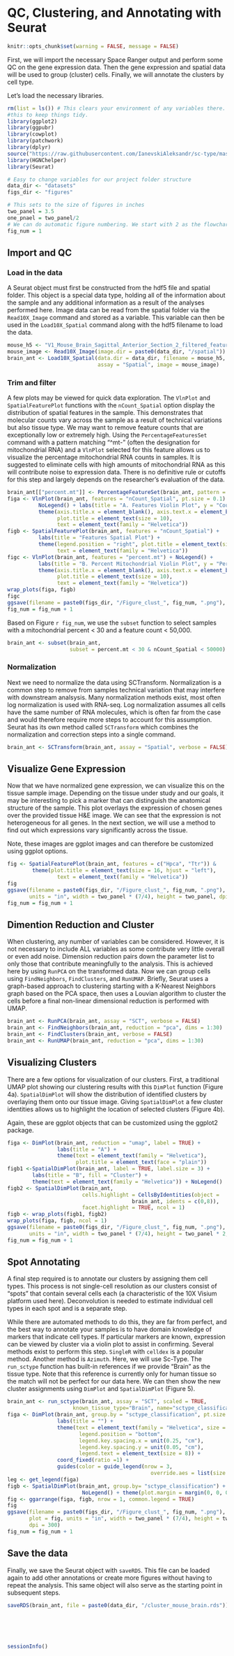 # QC, Clustering, and Annotating with Seurat

``` r
knitr::opts_chunk$set(warning = FALSE, message = FALSE)
```

First, we will import the necessary Space Ranger output and perform some QC on the gene expression data. Then the gene expression and spatial data will be used to group (cluster) cells. Finally, we will annotate the clusters by cell type.

Let's load the necessary libraries.

```r
rm(list = ls()) # This clears your environment of any variables there. We do 
#this to keep things tidy.
library(ggplot2)
library(ggpubr)
library(cowplot)
library(patchwork)
library(dplyr)
source("https://raw.githubusercontent.com/IanevskiAleksandr/sc-type/master/R/sctype_wrapper.R"); 
library(HGNChelper)
library(Seurat)

# Easy to change variables for our project folder structure
data_dir <- "datasets"
figs_dir <- "figures"

# This sets to the size of figures in inches
two_panel = 3.5
one_pnael = two_panel/2
# We can do automatic figure numbering. We start with 2 as the flowchart is figure 1
fig_num = 1
```

## Import and QC

### Load in the data

A Seurat object must first be constructed from the hdf5 file and spatial folder. This object is a special data type, holding all of the information about the sample and any additional information as a result of the analyses performed here. Image data can be read from the spatial folder via the `Read10X_Image` command and stored as a variable. This variable can then be used in the `Load10X_Spatial` command along with the hdf5 filename to load the data.

```r

mouse_h5 <- "V1_Mouse_Brain_Sagittal_Anterior_Section_2_filtered_feature_bc_matrix.h5"
mouse_image <- Read10X_Image(image.dir = paste0(data_dir, "/spatial"))
brain_ant <- Load10X_Spatial(data.dir = data_dir, filename = mouse_h5, 
                             assay = "Spatial", image = mouse_image)
```

### Trim and filter

A few plots may be viewed for quick data exploration. The `VlnPlot` and `SpatialFeaturePlot` functions with the `nCount_Spatial` option display the distribution of spatial features in the sample. This demonstrates that molecular counts vary across the sample as a result of technical variations but also tissue type. We may want to remove feature counts that are exceptionally low or extremely high. Using the `PercentageFeaturesSet` command with a pattern matching “^mt-” (often the designation for mitochondrial RNA) and a `VlnPlot` selected for this feature allows us to visualize the percentage mitochondrial RNA counts in samples. It is suggested to eliminate cells with high amounts of mitochondrial RNA as this will contribute noise to expression data. There is no definitive rule or cutoffs for this step and largely depends on the researcher's evaluation of the data.

```r
brain_ant[["percent.mt"]] <- PercentageFeatureSet(brain_ant, pattern = "^mt-")
figa <- VlnPlot(brain_ant, features = "nCount_Spatial", pt.size = 0.1) + 
          NoLegend() + labs(title = "A. Features Violin Plot", y = "Count") +
          theme(axis.title.x = element_blank(), axis.text.x = element_blank(), 
                plot.title = element_text(size = 10), 
                text = element_text(family = "Helvetica"))
figb <- SpatialFeaturePlot(brain_ant, features = "nCount_Spatial") + 
          labs(title = "Features Spatial Plot") +
          theme(legend.position = "right", plot.title = element_text(size = 16),
                text = element_text(family = "Helvetica"))
figc <- VlnPlot(brain_ant, features = "percent.mt") + NoLegend() + 
          labs(title = "B. Percent Mitochondrial Violin Plot", y = "Percentage") +
          theme(axis.title.x = element_blank(), axis.text.x = element_blank(),
                plot.title = element_text(size = 10),
                text = element_text(family = "Helvetica"))
wrap_plots(figa, figb)
figc
ggsave(filename = paste0(figs_dir, "/Figure_clust_", fig_num, ".png"), plot = wrap_plots(figa, figb, figc), units = "in", width = two_panel * (7/4), height = two_panel, dpi = 300)
fig_num = fig_num + 1
```

Based on Figure `r fig_num`, we use the `subset` function to select samples with a mitochondrial percent < 30 and a feature count < 50,000.

```r
brain_ant <- subset(brain_ant, 
                    subset = percent.mt < 30 & nCount_Spatial < 50000)
```

### Normalization

Next we need to normalize the data using SCTransform. Normalization is a common step to remove from samples technical variation that may interfere with downstream analsysis. Many normalization methods exist, most often log normalization is used with RNA-seq. Log normalization assumes all cells have the same number of RNA molecules, which is often far from the case and would therefore require more steps to account for this assumption.  Seurat has its own method called `SCTransform` which combines the normalization and correction steps into a single command.

```r
brain_ant <- SCTransform(brain_ant, assay = "Spatial", verbose = FALSE)
```

## Visualize Gene Expression

Now that we have normalized gene expression, we can visualize this on the tissue sample image. Depending on the tissue under study and our goals, it may be interesting to pick a marker that can distinguish the anatomical structure of the sample. This plot overlays the expression of chosen genes over the provided tissue H&E image. We can see that the expression is not heterogeneous for all genes. In the next section, we will use a method to find out which expressions vary significantly across the tissue.

Note, these images are ggplot images and can therefore be customized using ggplot options.

```r
fig <- SpatialFeaturePlot(brain_ant, features = c("Hpca", "Ttr")) &
        theme(plot.title = element_text(size = 16, hjust = "left"),
                text = element_text(family = "Helvetica"))
fig
ggsave(filename = paste0(figs_dir, "/Figure_clust_", fig_num, ".png"), plot = fig,
       units = "in", width = two_panel * (7/4), height = two_panel, dpi = 300)
fig_num = fig_num + 1
```

## Dimention Reduction and Cluster

When clustering, any number of variables can be considered. However, it is not necessary to include ALL variables as some contribute very little overall or even add noise. Dimension reduction pairs down the parameter list to only those that contribute meaningfully to the analysis. This is achieved here by using `RunPCA` on the transformed data. Now we can group cells using `FindNeighbors`, `FindClusters`, and `RunUMAP`. Briefly, Seurat uses a graph-based approach to clustering starting with a K-Nearest Neighbors graph based on the PCA space, then uses a Louvian algorithm to cluster the cells before a final non-linear dimensional reduction is performed with UMAP.

```r
brain_ant <- RunPCA(brain_ant, assay = "SCT", verbose = FALSE)
brain_ant <- FindNeighbors(brain_ant, reduction = "pca", dims = 1:30)
brain_ant <- FindClusters(brain_ant, verbose = FALSE)
brain_ant <- RunUMAP(brain_ant, reduction = "pca", dims = 1:30)
```

## Visualizing Clusters

There are a few options for visualization of our clusters. First, a traditional UMAP plot showing our clustering results with this `DimPlot` function (Figure 4a). `SpatialDimPlot` will show the distribution of identified clusters by overlaying them onto our tissue image. Giving `SpatialDimPlot` a few cluster identities allows us to highlight the location of selected clusters (Figure 4b).

Again, these are ggplot objects that can be customized using the ggplot2 package.

```r
figa <- DimPlot(brain_ant, reduction = "umap", label = TRUE) +
                labs(title = "A") +
                theme(text = element_text(family = "Helvetica"),
                      plot.title = element_text(face = "plain"))
figb1 <-SpatialDimPlot(brain_ant, label = TRUE, label.size = 3) + 
        labs(title = "B", fill = "Cluster") + 
        theme(text = element_text(family = "Helvetica")) + NoLegend()
figb2 <- SpatialDimPlot(brain_ant, 
                        cells.highlight = CellsByIdentities(object = 
                                        brain_ant, idents = c(0,8)),
                        facet.highlight = TRUE, ncol = 1)
figb <- wrap_plots(figb1, figb2)
wrap_plots(figa, figb, ncol = 1)
ggsave(filename = paste0(figs_dir, "/Figure_clust_", fig_num, ".png"), plot = wrap_plots(figa, figb, ncol = 1),
       units = "in", width = two_panel * (7/4), height = two_panel * 2, dpi = 300)
fig_num = fig_num + 1
```

## Spot Annotating

A final step required is to annotate our clusters by assigning them cell types. This process is not single-cell resolution as our clusters consist of “spots” that contain several cells each (a characteristic of the 10X Visium platform used here). Deconvolution is needed to estimate individual cell types in each spot and is a separate step.

While there are automated methods to do this, they are far from perfect, and the best way to annotate your samples is to have domain knowledge of markers that indicate cell types. If particular markers are known, expression can be viewed by cluster via a violin plot to assist in confirming. Several methods exist to perform this step. `SingleR` with `celldex` is a popular method. Another method is `Azimuth`. Here, we will use Sc-Type. The `run_sctype` function has built-in references if we provide “Brain” as the tissue type. Note that this reference is currently only for human tissue so the match will not be perfect for our data here. We can then show the new cluster assignments using `DimPlot` and `SpatialDimPlot` (Figure 5).

```r
brain_ant <- run_sctype(brain_ant, assay = "SCT", scaled = TRUE,
                     known_tissue_type="Brain", name="sctype_classification")
figa <- DimPlot(brain_ant, group.by = "sctype_classification", pt.size = .25) + 
                labs(title = "") +
                theme(text = element_text(family = "Helvetica", size = 10), 
                       legend.position = "bottom", 
                       legend.key.spacing.x = unit(0.25, "cm"),
                       legend.key.spacing.y = unit(0.05, "cm"),
                       legend.text = element_text(size = 8)) +
                coord_fixed(ratio =1) +
                guides(color = guide_legend(nrow = 3,
                                              override.aes = list(size = 2)))
leg <- get_legend(figa)
figb <- SpatialDimPlot(brain_ant, group.by= "sctype_classification") +
                        NoLegend() + theme(plot.margin = margin(0, 0, 0, 0))
fig <- ggarrange(figa, figb, nrow = 1, common.legend = TRUE)
fig
ggsave(filename = paste0(figs_dir, "/Figure_clust_", fig_num, ".png"),
       plot = fig, units = "in", width = two_panel * (7/4), height = two_panel,
       dpi = 300)
fig_num = fig_num + 1
```

## Save the data

Finally, we save the Seurat object with `saveRDS`. This file can be loaded again to add other annotations or create more figures without having to repeat the analysis. This same object will also serve as the starting point in subsequent steps.

```r
saveRDS(brain_ant, file = paste0(data_dir, "/cluster_mouse_brain.rds"))
```
<br>
<br>
<br>
```r
sessionInfo()
```
